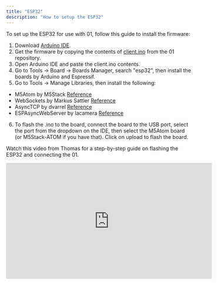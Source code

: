 ```yaml
---
title: "ESP32"
description: "How to setup the ESP32"
---
```


To set up the ESP32 for use with 01, follow this guide to install the firmware:

1. Download [Arduino IDE](https://www.arduino.cc/en/software).
2. Get the firmware by copying the contents of [client.ino](https://github.com/OpenInterpreter/01/blob/main/software/source/clients/esp32/src/client/client.ino) from the 01 repository.
3. Open Arduino IDE and paste the client.ino contents.
4. Go to Tools -> Board -> Boards Manager, search "esp32", then install the boards by Arduino and Espressif.
5. Go to Tools -> Manage Libraries, then install the following:

- M5Atom by M5Stack [Reference](https://www.arduino.cc/reference/en/libraries/m5atom/)
- WebSockets by Markus Sattler [Reference](https://www.arduino.cc/reference/en/libraries/websockets/)
- AsyncTCP by dvarrel [Reference](https://github.com/dvarrel/AsyncTCP)
- ESPAsyncWebServer by lacamera [Reference](https://github.com/lacamera/ESPAsyncWebServer)

6. To flash the .ino to the board, connect the board to the USB port, select the port from the dropdown on the IDE, then select the M5Atom board (or M5Stack-ATOM if you have that). Click on upload to flash the board.

Watch this video from Thomas for a step-by-step guide on flashing the ESP32 and connecting the 01.

<iframe
  width="560"
  height="315"
  src="https://www.youtube.com/embed/Y76zed8nEE8"
  frameBorder="0"
  allow="accelerometer; autoplay; clipboard-write; encrypted-media; gyroscope; picture-in-picture"
  allowfullscreen
></iframe>
